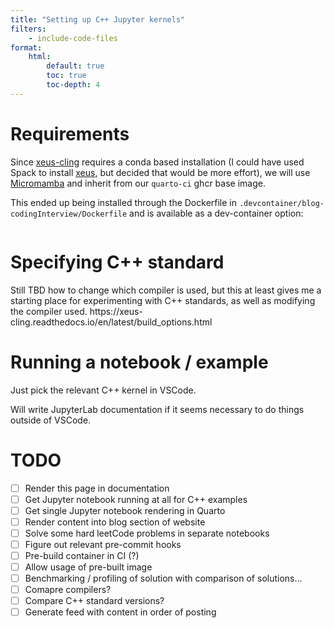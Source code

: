 ```yaml
---
title: "Setting up C++ Jupyter kernels"
filters:
    - include-code-files
format:
    html:
        default: true
        toc: true
        toc-depth: 4
---
```


# Requirements

Since [xeus-cling](https://github.com/jupyter-xeus/xeus-cling) requires a conda based installation (I could have used Spack to install [xeus](https://github.com/spack/spack/blob/develop/var/spack/repos/builtin/packages/xeus/package.py), but decided that would be more effort), we will use [Micromamba](https://mamba.readthedocs.io/en/latest/user_guide/micromamba.html) and inherit from our `quarto-ci` ghcr base image.

This ended up being installed through the Dockerfile in `.devcontainer/blog-codingInterview/Dockerfile` and is available as a dev-container option:

```.Dockerfile
```

# Specifying C++ standard

Still TBD how to change which compiler is used, but this at least gives me a starting place for experimenting with C++ standards, as well as modifying the compiler used. https://xeus-cling.readthedocs.io/en/latest/build_options.html

# Running a notebook / example

Just pick the relevant C++ kernel in VSCode.

Will write JupyterLab documentation if it seems necessary to do things outside of VSCode.

# TODO

- [ ] Render this page in documentation
- [ ] Get Jupyter notebook running at all for C++ examples
- [ ] Get single Jupyter notebook rendering in Quarto
- [ ] Render content into blog section of website
- [ ] Solve some hard leetCode problems in separate notebooks
- [ ] Figure out relevant pre-commit hooks
- [ ] Pre-build container in CI (?)
- [ ] Allow usage of pre-built image
- [ ] Benchmarking / profiling of solution with comparison of solutions...
- [ ] Comapre compilers?
- [ ] Compare C++ standard versions?
- [ ] Generate feed with content in order of posting

